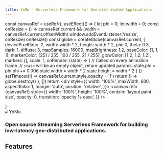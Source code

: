 ```yaml
---
title: YoMo - Serverless Framework for Geo-distributed Applications
---
```



  const canvasRef = useRef();
  useEffect(() => {
    let phi = 0;
    let width = 0;
    const onResize = () => canvasRef.current && (width = canvasRef.current.offsetWidth)
    window.addEventListener('resize', onResize)
    onResize()
    const globe = createGlobe(canvasRef.current, {
      devicePixelRatio: 2,
      width: width * 2,
      height: width * 2,
      phi: 0,
      theta: 0.3,
      dark: 1,
      diffuse: 3,
      mapSamples: 16000,
      mapBrightness: 1.2,
      baseColor: [1, 1, 1],
      markerColor: [251 / 255, 100 / 255, 21 / 255],
      glowColor: [1.2, 1.2, 1.2],
      markers: [],
      scale: 1,
      onRender: (state) => {
        // Called on every animation frame.
        // `state` will be an empty object, return updated params.
        state.phi = phi
        phi += 0.006
        state.width = width * 2
        state.height = width * 2
      }
    })
    setTimeout(() => canvasRef.current.style.opacity = '1')
    return () => globe.destroy()
  }, [])
  return <div style={{
    width: '100%',
    maxWidth: 600,
    aspectRatio: 1,
    margin: 'auto',
    position: 'relative',
  }}>
    <canvas
      ref={canvasRef}
      style={{
        width: '100%',
        height: '100%',
        contain: 'layout paint size',
        opacity: 0,
        transition: 'opacity 1s ease',
      }}
    />
  </div>
}

<Cobe2/>

<div style={{textAlign: "center"}}>
# YoMo

### Open source Streaming Serverless Framework for building <br/> low-latency geo-distributed applications.

</div>

<div className="relative from-gray-10 to-gray-100">
  <div className="px-4 py-16 mx-auto sm:pt-20 sm:pb-24 lg:max-w-7xl lg:pt-24">
    <h2 className="nx-text-4xl font-extrabold tracking-tight lg:nx-text-5xl xl:nx-text-6xl lg:text-center dark:text-white">
      Features
    </h2>
    <FeatureList />
  </div>
</div>
